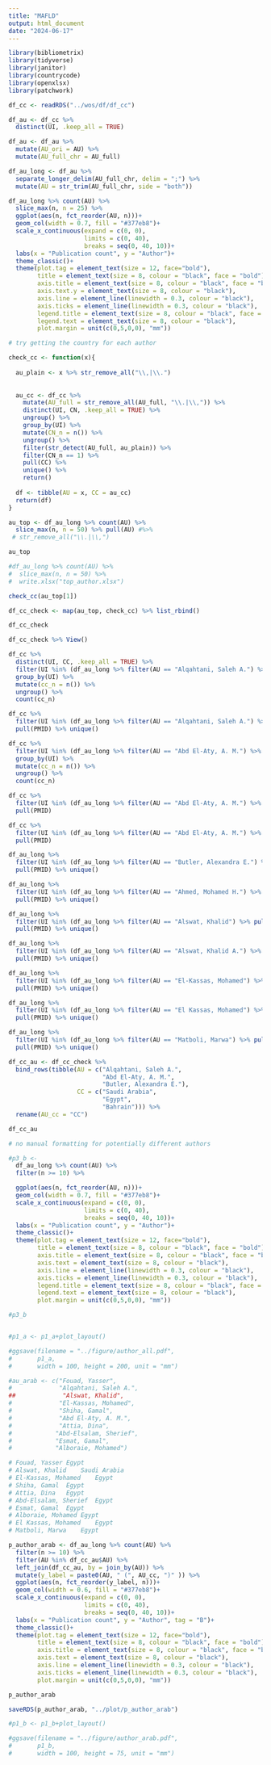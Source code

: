 ---
title: "MAFLD"
output: html_document
date: "2024-06-17"
---

```{r}
library(bibliometrix)
library(tidyverse)
library(janitor)
library(countrycode)
library(openxlsx)
library(patchwork)
```

```{r}
df_cc <- readRDS("../wos/df/df_cc")
```

```{r}
df_au <- df_cc %>%
  distinct(UI, .keep_all = TRUE)
```


```{r}
df_au <- df_au %>%
  mutate(AU_ori = AU) %>%
  mutate(AU_full_chr = AU_full)
```


```{r}
df_au_long <- df_au %>%
  separate_longer_delim(AU_full_chr, delim = ";") %>%
  mutate(AU = str_trim(AU_full_chr, side = "both"))
```


```{r}
df_au_long %>% count(AU) %>%
  slice_max(n, n = 25) %>%
  ggplot(aes(n, fct_reorder(AU, n)))+
  geom_col(width = 0.7, fill = "#377eb8")+
  scale_x_continuous(expand = c(0, 0),
                     limits = c(0, 40),
                     breaks = seq(0, 40, 10))+
  labs(x = "Publication count", y = "Author")+
  theme_classic()+
  theme(plot.tag = element_text(size = 12, face="bold"),
        title = element_text(size = 8, colour = "black", face = "bold"),
        axis.title = element_text(size = 8, colour = "black", face = "bold"),
        axis.text.y = element_text(size = 8, colour = "black"),
        axis.line = element_line(linewidth = 0.3, colour = "black"),
        axis.ticks = element_line(linewidth = 0.3, colour = "black"),
        legend.title = element_text(size = 8, colour = "black", face = "bold"),
        legend.text = element_text(size = 8, colour = "black"),
        plot.margin = unit(c(0,5,0,0), "mm"))
```

```{r}
# try getting the country for each author

check_cc <- function(x){
  
  au_plain <- x %>% str_remove_all("\\,|\\.")
  
  
  au_cc <- df_cc %>% 
    mutate(AU_full = str_remove_all(AU_full, "\\.|\\,")) %>%
    distinct(UI, CN, .keep_all = TRUE) %>%
    ungroup() %>%
    group_by(UI) %>%
    mutate(CN_n = n()) %>%
    ungroup() %>%
    filter(str_detect(AU_full, au_plain)) %>%
    filter(CN_n == 1) %>%
    pull(CC) %>%
    unique() %>%
    return()
  
  df <- tibble(AU = x, CC = au_cc)
  return(df)
}
```

```{r}
au_top <- df_au_long %>% count(AU) %>%
  slice_max(n, n = 50) %>% pull(AU) #%>%
 # str_remove_all("\\.|\\,")

au_top 
```

```{r}
#df_au_long %>% count(AU) %>%
#  slice_max(n, n = 50) %>%
#  write.xlsx("top_author.xlsx")
```


```{r}
check_cc(au_top[1])
```

```{r}
df_cc_check <- map(au_top, check_cc) %>% list_rbind()

df_cc_check
```
```{r}
df_cc_check %>% View()
```



```{r}
df_cc %>%
  distinct(UI, CC, .keep_all = TRUE) %>%
  filter(UI %in% (df_au_long %>% filter(AU == "Alqahtani, Saleh A.") %>% pull(UI))) %>% 
  group_by(UI) %>%
  mutate(cc_n = n()) %>%
  ungroup() %>%
  count(cc_n)
```


```{r}
df_cc %>%
  filter(UI %in% (df_au_long %>% filter(AU == "Alqahtani, Saleh A.") %>% pull(UI))) %>% 
  pull(PMID) %>% unique() 
```


```{r}
df_cc %>%
  filter(UI %in% (df_au_long %>% filter(AU == "Abd El-Aty, A. M.") %>% pull(UI))) %>% 
  group_by(UI) %>%
  mutate(cc_n = n()) %>%
  ungroup() %>%
  count(cc_n)
```

```{r}
df_cc %>%
  filter(UI %in% (df_au_long %>% filter(AU == "Abd El-Aty, A. M.") %>% pull(UI))) %>% 
  pull(PMID)
```

```{r}
df_cc %>%
  filter(UI %in% (df_au_long %>% filter(AU == "Abd El-Aty, A. M.") %>% pull(UI))) %>% 
  pull(PMID)
```

```{r}
df_au_long %>%
  filter(UI %in% (df_au_long %>% filter(AU == "Butler, Alexandra E.") %>% pull(UI))) %>% 
  pull(PMID) %>% unique()
```

```{r}
df_au_long %>%
  filter(UI %in% (df_au_long %>% filter(AU == "Ahmed, Mohamed H.") %>% pull(UI))) %>% 
  pull(PMID) %>% unique()
```

```{r}
df_au_long %>%
  filter(UI %in% (df_au_long %>% filter(AU == "Alswat, Khalid") %>% pull(UI))) %>% 
  pull(PMID) %>% unique()
```


```{r}
df_au_long %>%
  filter(UI %in% (df_au_long %>% filter(AU == "Alswat, Khalid A.") %>% pull(UI))) %>% 
  pull(PMID) %>% unique()
```
```{r}
df_au_long %>%
  filter(UI %in% (df_au_long %>% filter(AU == "El-Kassas, Mohamed") %>% pull(UI))) %>% 
  pull(PMID) %>% unique()
```
```{r}
df_au_long %>%
  filter(UI %in% (df_au_long %>% filter(AU == "El Kassas, Mohamed") %>% pull(UI))) %>% 
  pull(PMID) %>% unique()
```

```{r}
df_au_long %>%
  filter(UI %in% (df_au_long %>% filter(AU == "Matboli, Marwa") %>% pull(UI))) %>% 
  pull(PMID) %>% unique()
```

```{r}
df_cc_au <- df_cc_check %>%
  bind_rows(tibble(AU = c("Alqahtani, Saleh A.",
                          "Abd El-Aty, A. M.",
                          "Butler, Alexandra E."),
                   CC = c("Saudi Arabia",
                          "Egypt",
                          "Bahrain"))) %>%
  rename(AU_cc = "CC")

df_cc_au
```


```{r}
# no manual formatting for potentially different authors

#p3_b <- 
  df_au_long %>% count(AU) %>%
  filter(n >= 10) %>%

  ggplot(aes(n, fct_reorder(AU, n)))+
  geom_col(width = 0.7, fill = "#377eb8")+
  scale_x_continuous(expand = c(0, 0),
                     limits = c(0, 40),
                     breaks = seq(0, 40, 10))+
  labs(x = "Publication count", y = "Author")+
  theme_classic()+
  theme(plot.tag = element_text(size = 12, face="bold"),
        title = element_text(size = 8, colour = "black", face = "bold"),
        axis.title = element_text(size = 8, colour = "black", face = "bold"),
        axis.text = element_text(size = 8, colour = "black"),
        axis.line = element_line(linewidth = 0.3, colour = "black"),
        axis.ticks = element_line(linewidth = 0.3, colour = "black"),
        legend.title = element_text(size = 8, colour = "black", face = "bold"),
        legend.text = element_text(size = 8, colour = "black"),
        plot.margin = unit(c(0,5,0,0), "mm"))

#p3_b
```

```{r}

```


```{r}
#p1_a <- p1_a+plot_layout()

#ggsave(filename = "../figure/author_all.pdf",
#       p1_a,
#       width = 100, height = 200, unit = "mm")
```


```{r}
#au_arab <- c("Fouad, Yasser",
#             "Alqahtani, Saleh A.",
##             "Alswat, Khalid",        
#             "El-Kassas, Mohamed",    
#             "Shiha, Gamal",
#             "Abd El-Aty, A. M.",
#             "Attia, Dina",
#            "Abd-Elsalam, Sherief",
#            "Esmat, Gamal",
#            "Alboraie, Mohamed")

# Fouad, Yasser	Egypt			
# Alswat, Khalid	Saudi Arabia			
# El-Kassas, Mohamed	Egypt			
# Shiha, Gamal	Egypt			
# Attia, Dina	Egypt			
# Abd-Elsalam, Sherief	Egypt			
# Esmat, Gamal	Egypt			
# Alboraie, Mohamed	Egypt			
# El Kassas, Mohamed	Egypt			
# Matboli, Marwa	Egypt
```

```{r}
p_author_arab <- df_au_long %>% count(AU) %>%
  filter(n >= 10) %>%
  filter(AU %in% df_cc_au$AU) %>%
  left_join(df_cc_au, by = join_by(AU)) %>%
  mutate(y_label = paste0(AU, " (", AU_cc, ")" )) %>%
  ggplot(aes(n, fct_reorder(y_label, n)))+
  geom_col(width = 0.6, fill = "#377eb8")+
  scale_x_continuous(expand = c(0, 0),
                     limits = c(0, 40),
                     breaks = seq(0, 40, 10))+
  labs(x = "Publication count", y = "Author", tag = "B")+
  theme_classic()+
  theme(plot.tag = element_text(size = 12, face="bold"),
        title = element_text(size = 8, colour = "black", face = "bold"),
        axis.title = element_text(size = 8, colour = "black", face = "bold"),
        axis.text = element_text(size = 8, colour = "black"),
        axis.line = element_line(linewidth = 0.3, colour = "black"),
        axis.ticks = element_line(linewidth = 0.3, colour = "black"),
        plot.margin = unit(c(0,5,0,0), "mm"))

p_author_arab
```
```{r}
saveRDS(p_author_arab, "../plot/p_author_arab")
```



```{r}
#p1_b <- p1_b+plot_layout()

#ggsave(filename = "../figure/author_arab.pdf",
#       p1_b,
#       width = 100, height = 75, unit = "mm")
```

